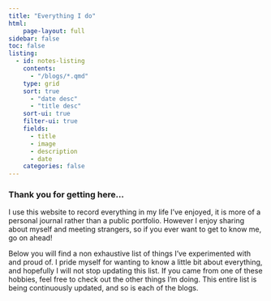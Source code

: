 ```yaml
---
title: "Everything I do"
html:
    page-layout: full
sidebar: false
toc: false
listing:
  - id: notes-listing
    contents: 
      - "/blogs/*.qmd"
    type: grid
    sort: true
      - "date desc"
      - "title desc"
    sort-ui: true
    filter-ui: true
    fields: 
      - title
      - image
      - description
      - date
    categories: false 
---
```


### Thank you for getting here...
I use this website to record everything in my life I've enjoyed, it is more of a personal journal rather than a public portfolio. However I enjoy sharing about myself and meeting strangers, so if you ever want to get to know me, go on ahead! 

Below you will find a non exhaustive list of things I've experimented with and proud of. I pride myself for wanting to know a little bit about everything, and hopefully I will not stop updating this list. If you came from one of these hobbies, feel free to check out the other things I'm doing. 
This entire list is being continuously updated, and so is each of the blogs.

:::projects-listing
:::
